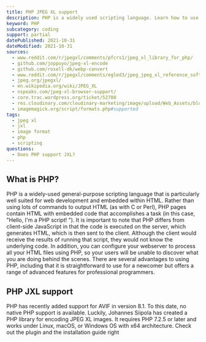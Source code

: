 ```yaml
---
title: PHP JPEG XL support
description: PHP is a widely used scripting language. Learn how to use JXL images within PHP.
keyword: PHP
subcategory: coding
support: partial
datePublished: 2021-10-31
dateModified: 2021-10-31
sources:
  - www.reddit.com/r/jpegxl/comments/pfcrs1/jpeg_xl_library_for_php/
  - github.com/joppuyo/jpeg-xl-encode
  - github.com/rosell-dk/webp-convert
  - www.reddit.com/r/jpegxl/comments/egled3/jpeg_jpeg_xl_reference_software/
  - jpeg.org/jpegxl/
  - en.wikipedia.org/wiki/JPEG_XL
  - nspeaks.com/jpeg-xl-browser-support/
  - core.trac.wordpress.org/ticket/52788
  - res.cloudinary.com/cloudinary-marketing/image/upload/Web_Assets/blog/Battle-of-the-Codecs_fnl.png
  - imagemagick.org/script/formats.php#supported
tags:
  - jpeg xl
  - jxl
  - image format
  - php
  - scripting
questions:
  - Does PHP support JXL?
---
```


## What is PHP?

PHP is a widely-used general-purpose scripting language that is particularly well suited for web development and embedded within HTML. Rather than using lots of commands to output HTML (as with C or Perl), PHP pages contain HTML with embedded code that accomplishes a task (in this case, "Hello, I'm a PHP script! "). It is important to note that PHP differs from client-side JavaScript in that the code is executed on the server, which generates HTML, which is then sent to the client. Although the client would receive the results of running that script, they would not know the underlying code. In addition, you can configure your webserver to process all your HTML files using PHP, so your users will be unable to discover what you are doing behind the scenes. There are several advantages to using PHP, including that it is straightforward to use for a newcomer but offers a range of advanced features for professional programmers.

## PHP JXL support

PHP has recently added support for AVIF in version 8.1. To this date, no native PHP support is available.
Luckily, Johannes Siipola has created a PHP library for encoding JPEG XL images. It requires PHP 7.2.5 or later and works under Linux, macOS, or Windows OS with x64 architecture.
Check out the plugin and the installation guide right <Link href="github.com/joppuyo/jpeg-xl-encode" text="on his Github page."/>
